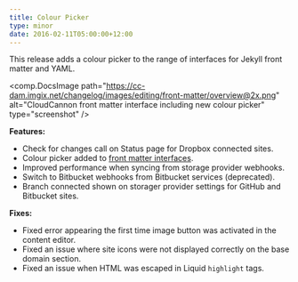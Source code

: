 ```yaml
---
title: Colour Picker
type: minor
date: 2016-02-11T05:00:00+12:00
---
```


This release adds a colour picker to the range of interfaces for Jekyll front matter and YAML.

<comp.DocsImage path="https://cc-dam.imgix.net/changelog/images/editing/front-matter/overview@2x.png" alt="CloudCannon front matter interface including new colour picker" type="screenshot" />

**Features:**

* Check for changes call on Status page for Dropbox connected sites.
* Colour picker added to [front matter interfaces](/documentation/edit/interfaces/front-matter-editor/).
* Improved performance when syncing from storage provider webhooks.
* Switch to Bitbucket webhooks from Bitbucket services (deprecated).
* Branch connected shown on storager provider settings for GitHub and Bitbucket sites.

**Fixes:**

* Fixed error appearing the first time image button was activated in the content editor.
* Fixed an issue where site icons were not displayed correctly on the base domain section.
* Fixed an issue when HTML was escaped in Liquid `highlight` tags.
